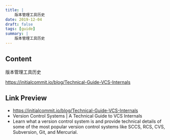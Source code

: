 ```yaml
---
title: |
    版本管理工具历史
date: 2019-12-04
draft: false
tags: [guide]
summary: |
    版本管理工具历史
---
```


## Content

版本管理工具历史

https://initialcommit.io/blog/Technical-Guide-VCS-Internals

## Link Preview

- https://initialcommit.io/blog/Technical-Guide-VCS-Internals
- Version Control Systems | A Technical Guide to VCS Internals
- Learn what a version control system is and provide technical details of some of the most popular version control systems like SCCS, RCS, CVS, Subversion, Git, and Mercurial.
